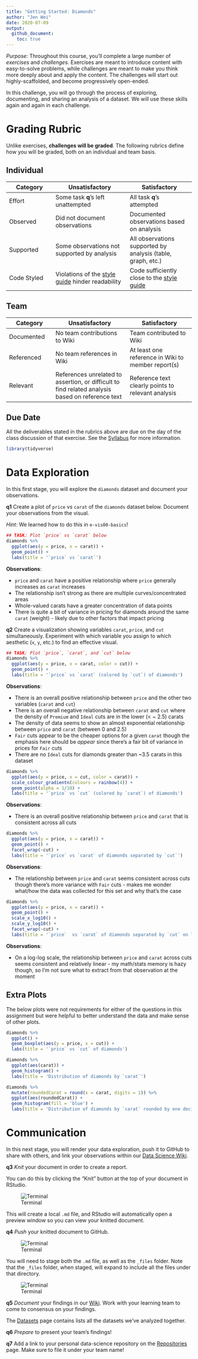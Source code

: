 ```yaml
---
title: "Getting Started: Diamonds"
author: "Jen Wei"
date: 2020-07-09
output:
  github_document:
    toc: true
---
```


*Purpose*: Throughout this course, you'll complete a large number of *exercises* and *challenges*. Exercises are meant to introduce content with easy-to-solve problems, while challenges are meant to make you think more deeply about and apply the content. The challenges will start out highly-scaffolded, and become progressively open-ended.

In this challenge, you will go through the process of exploring, documenting, and sharing an analysis of a dataset. We will use these skills again and again in each challenge.

<!-- include-rubric -->
# Grading Rubric
<!-- -------------------------------------------------- -->

Unlike exercises, **challenges will be graded**. The following rubrics define how you will be graded, both on an individual and team basis.

## Individual
<!-- ------------------------- -->

| Category | Unsatisfactory | Satisfactory |
|----------|----------------|--------------|
| Effort | Some task __q__'s left unattempted | All task __q__'s attempted |
| Observed | Did not document observations | Documented observations based on analysis |
| Supported | Some observations not supported by analysis | All observations supported by analysis (table, graph, etc.) |
| Code Styled | Violations of the [style guide](https://style.tidyverse.org/) hinder readability | Code sufficiently close to the [style guide](https://style.tidyverse.org/) |

## Team
<!-- ------------------------- -->

| Category | Unsatisfactory | Satisfactory |
|----------|----------------|--------------|
| Documented | No team contributions to Wiki | Team contributed to Wiki |
| Referenced | No team references in Wiki | At least one reference in Wiki to member report(s) |
| Relevant | References unrelated to assertion, or difficult to find related analysis based on reference text | Reference text clearly points to relevant analysis |

## Due Date
<!-- ------------------------- -->

All the deliverables stated in the rubrics above are due on the day of the class discussion of that exercise. See the [Syllabus](https://docs.google.com/document/d/1jJTh2DH8nVJd2eyMMoyNGroReo0BKcJrz1eONi3rPSc/edit?usp=sharing) for more information.

```r
library(tidyverse)
```

# Data Exploration
<!-- -------------------------------------------------- -->

In this first stage, you will explore the `diamonds` dataset and document your observations.

__q1__ Create a plot of `price` vs `carat` of the `diamonds` dataset below. Document your observations from the visual.

*Hint*: We learned how to do this in `e-vis00-basics`!

```r
## TASK: Plot `price` vs `carat` below
diamonds %>%
  ggplot(aes(y = price, x = carat)) +
  geom_point() +
  labs(title = '`price` vs `carat`')
```

**Observations**:

- `price` and `carat` have a positive relationship where `price` generally increases as `carat` increases
- The relationship isn't strong as there are multiple curves/concentrated areas
- Whole-valued carats have a greater concentration of data points
- There is quite a bit of variance in pricing for diamonds around the same `carat` (weight) - likely due to other factors that impact pricing

__q2__ Create a visualization showing variables `carat`, `price`, and `cut` simultaneously. Experiment with which variable you assign to which aesthetic (`x`, `y`, etc.) to find an effective visual.

```r
## TASK: Plot `price`, `carat`, and `cut` below
diamonds %>%
  ggplot(aes(y = price, x = carat, color = cut)) +
  geom_point() +
  labs(title = '`price` vs `carat` (colored by `cut`) of diamonds')
```

**Observations**:

- There is an overall positive relationship between `price` and the other two variables (`carat` and `cut`)
- There is an overall negative relationship between `carat` and `cut` where the density of `Premium` and `Ideal` cuts are in the lower (< ~ 2.5) carats
- The density of data seems to show an almost exponential relationship between `price` and `carat` (between 0 and 2.5)
- `Fair` cuts appear to be the cheaper options for a given `carat` though the emphasis here should be _appear_ since there's a fair bit of variance in prices for `Fair` cuts
- There are no `Ideal` cuts for diamonds greater than ~3.5 carats in this dataset

```r
diamonds %>%
  ggplot(aes(y = price, x = cut, color = carat)) +
  scale_colour_gradientn(colours = rainbow(4)) +
  geom_point(alpha = 1/10) +
  labs(title = '`price` vs `cut` (colored by `carat`) of diamonds')
```

**Observations**:

- There is an overall positive relationship between `price` and `carat` that is consistent across all cuts

```r
diamonds %>%
  ggplot(aes(y = price, x = carat)) +
  geom_point() +
  facet_wrap(~cut) +
  labs(title = '`price` vs `carat` of diamonds separated by `cut`')
```

**Observations**:

- The relationship between `price` and `carat` seems consistent across cuts though there's more variance with `Fair` cuts - makes me wonder what/how the data was collected for this set and why that's the case

```r
diamonds %>%
  ggplot(aes(y = price, x = carat)) +
  geom_point() +
  scale_x_log10() +
  scale_y_log10() +
  facet_wrap(~cut) +
  labs(title = '`price`  vs `carat` of diamonds separated by `cut` on log-log scale')
```

**Observations**:

- On a log-log scale, the relationship between `price` and `carat` across cuts seems consistent and relatively linear - my math/stats memory is hazy though, so I'm not sure what to extract from that observation at the moment

## Extra Plots
The below plots were not requirements for either of the questions in this assignment but were helpful to better understand the data and make sense of other plots.

```r
diamonds %>%
  ggplot() +
  geom_boxplot(aes(y = price, x = cut)) +
  labs(title = '`price` vs `cut` of diamonds')

diamonds %>%
  ggplot(aes(carat)) +
  geom_histogram() +
  labs(title = 'Distribution of diamonds by `carat`')

diamonds %>%
  mutate(roundedCarat = round(x = carat, digits = 1)) %>%
  ggplot(aes(roundedCarat)) +
  geom_histogram(fill = 'blue') +
  labs(title = 'Distribution of diamonds by `carat` rounded by one decimal place')
```

# Communication
<!-- -------------------------------------------------- -->

In this next stage, you will render your data exploration, push it to GitHub to share with others, and link your observations within our [Data Science Wiki](https://olin-data-science.fandom.com/wiki/Olin_Data_Science_Wiki).

__q3__ *Knit* your document in order to create a report.

You can do this by clicking the "Knit" button at the top of your document in RStudio.

![Terminal](./images/c00-knit.png)

This will create a local `.md` file, and RStudio will automatically open a preview window so you can view your knitted document.

__q4__ *Push* your knitted document to GitHub.

![Terminal](./images/c00-unstaged.png)

You will need to stage both the `.md` file, as well as the `_files` folder. Note that the `_files` folder, when staged, will expand to include all the files under that directory.

![Terminal](./images/c00-staged.png)

__q5__ *Document* your findings in our [Wiki](https://olin-data-science.fandom.com/wiki/Olin_Data_Science_Wiki). Work with your learning team to come to consensus on your findings.

The [Datasets](https://olin-data-science.fandom.com/wiki/Datasets) page contains lists all the datasets we've analyzed together.

__q6__ *Prepare* to present your team's findings!

__q7__ Add a link to your personal data-science repository on the [Repositories](https://olin-data-science.fandom.com/wiki/Repositories) page. Make sure to file it under your team name!
